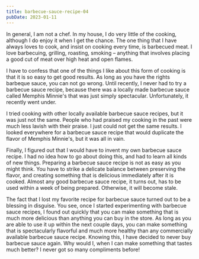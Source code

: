 ```yaml
---
title: barbecue-sauce-recipe-04
pubDate: 2023-01-11
---
```


In general, I am not a chef.  In my house, I do very little of the cooking, although I do enjoy it when I get the chance.  The one thing that I have always loves to cook, and insist on cooking every time, is barbecued meat.  I love barbecuing, grilling, roasting, smoking – anything that involves placing a good cut of meat over high heat and open flames.

I have to confess that one of the things I like about this form of cooking is that it is so easy to get good results.  As long as you have the rights barbeque sauce, you can not go wrong.  Until recently, I never had to try a barbecue sauce recipe, because there was a locally made barbecue sauce called Memphis Minnie's that was just simply spectacular.  Unfortunately, it recently went under.

I tried cooking with other locally available barbecue sauce recipes, but it was just not the same.  People who had praised my cooking in the past were much less lavish with their praise.  I just could not get the same results.  I looked everywhere for a barbecue sauce recipe that would duplicate the flavor of Memphis Minnie's, but it was all in vain.

Finally, I figured out that I would have to invent my own barbecue sauce recipe.  I had no idea how to go about doing this, and had to learn all kinds of new things.  Preparing a barbecue sauce recipe is not as easy as you might think.  You have to strike a delicate balance between preserving the flavor, and creating something that is delicious immediately after it is cooked.   Almost any good barbecue sauce recipe, it turns out, has to be used within a week of being prepared.  Otherwise, it will become stale.

The fact that I lost my favorite recipe for barbecue sauce turned out to be a blessing in disguise.  You see, once I started experimenting with barbecue sauce recipes, I found out quickly that you can make something that is much more delicious than anything you can buy in the store.  As long as you are able to use it up within the next couple days, you can make something that is spectacularly flavorful and much more healthy than any commercially available barbecue sauce recipe.  Knowing this, I have decided to never buy barbecue sauce again.  Why would I, when I can make something that tastes much better?  I never got so many compliments before!